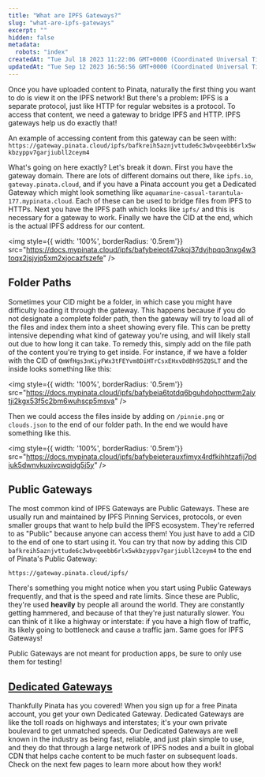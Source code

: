 ```yaml
---
title: "What are IPFS Gateways?"
slug: "what-are-ipfs-gateways"
excerpt: ""
hidden: false
metadata: 
  robots: "index"
createdAt: "Tue Jul 18 2023 11:22:06 GMT+0000 (Coordinated Universal Time)"
updatedAt: "Tue Sep 12 2023 16:56:56 GMT+0000 (Coordinated Universal Time)"
---
```

Once you have uploaded content to Pinata, naturally the first thing you want to do is view it on the IPFS network! But there's a problem: IPFS is a separate protocol, just like HTTP for regular websites is a protocol. To access that content, we need a gateway to bridge IPFS and HTTP. IPFS gateways help us do exactly that! 

An example of accessing content from this gateway can be seen with: `https://gateway.pinata.cloud/ipfs/bafkreih5aznjvttude6c3wbvqeebb6rlx5wkbzyppv7garjiubll2ceym4`

What's going on here exactly? Let's break it down. First you have the gateway domain. There are lots of different domains out there, like `ipfs.io`, `gateway.pinata.cloud`, and if you have a Pinata account you get a Dedicated Gateway which might look something like `aquamarine-casual-tarantula-177.mypinata.cloud`. Each of these can be used to bridge files from IPFS to HTTPs. Next you have the IPFS path which looks like `ipfs/` and this is necessary for a gateway to work. Finally we have the CID at the end, which is the actual IPFS address for our content. 

<img style={{ width: '100%', borderRadius: '0.5rem'}} src="https://docs.mypinata.cloud/ipfs/bafybeieot47okoj37dvjhpqp3nxg4w3toqx2jsjyjq5xm2xjocazfszefe" />

## Folder Paths

Sometimes your CID might be a folder, in which case you might have difficulty loading it through the gateway. This happens because if you do not designate a complete folder path, then the gateway will try to load all of the files and index them into a sheet showing every file. This can be pretty intensive depending what kind of gateway you're using, and will likely stall out due to how long it can take. To remedy this, simply add on the file path of the content you're trying to get inside. For instance, if we have a folder with the CID of `QmWfHgs3nKiyFWx3tFEYvm8DiHTrCsxEHxvDdBh95ZQSLT` and the inside looks something like this:

<img style={{ width: '100%', borderRadius: '0.5rem'}} src="https://docs.mypinata.cloud/ipfs/bafybeia6totdq6bguhdohpcttwm2aiytji2kgx53f5c2bm6wuhscp5msva" />

Then we could access the files inside by adding on `/pinnie.png` or `clouds.json` to the end of our folder path. In the end we would have something like this. 

<img style={{ width: '100%', borderRadius: '0.5rem'}} src="https://docs.mypinata.cloud/ipfs/bafybeieterauxfimyx4rdfkihhtzafij7pdiuk5dwnvkuxivcwqidg5j5y" />

## Public Gateways

The most common kind of IPFS Gateways are Public Gateways. These are usually run and maintained by IPFS Pinning Services, protocols, or even smaller groups that want to help build the IPFS ecosystem. They're referred to as "Public" because anyone can access them! You just have to add a CID to the end of one to start using it. You can try that now by adding this CID `bafkreih5aznjvttude6c3wbvqeebb6rlx5wkbzyppv7garjiubll2ceym4` to the end of Pinata's Public Gateway:

```text
https://gateway.pinata.cloud/ipfs/
```

There's something you might notice when you start using Public Gateways frequently, and that is the speed and rate limits. Since these are Public, they're used **heavily** by people all around the world. They are constantly getting hammered, and because of that they're just naturally slower. You can think of it like a highway or interstate: if you have a high flow of traffic, its likely going to bottleneck and cause a traffic jam. Same goes for IPFS Gateways! 

<Warning>Public Gateways are not meant for production apps, be sure to only use them for testing!</Warning>

## [Dedicated Gateways]()

Thankfully Pinata has you covered! When you sign up for a free Pinata account, you get your own Dedicated Gateway. Dedicated Gateways are like the toll roads on highways and interstates; it's your own private boulevard to get unmatched speeds. Our Dedicated Gateways are well known in the industry as being fast, reliable, and just plain simple to use, and they do that through a large network of IPFS nodes and a built in global CDN that helps cache content to be much faster on subsequent loads. Check on the next few pages to learn more about how they work!

